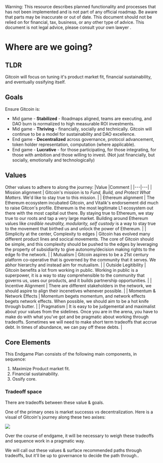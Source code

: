 
<Callout type="warning">
  Warning: This resource describes planned functionality and processes that has
  not been implemented and is not part of any official roadmap. Be aware that parts may be inaccurate or out of
  date.  This document should not be relied on for financial, tax, business, or any other type of advice.  This document is not legal advice, please consult your own lawyer .
</Callout>


# Where are we going?

## TLDR

Gitcoin will focus on tuning it's product market fit, financial sustainability, and eventually ossifying itself.

## Goals 

Ensure Gitcoin is:
- Mid game - **Stabilized** - Roadmaps aligned, teams are executing, and DAO burn is normalized to high measurable ROI investments.
- Mid game - **Thriving** - financially, socially and technically. Gitcoin will continue to be a model for sustainability and DAO excellence.
- End game - **Decentralized** across governance, protocol advancement, token holder representation, computation (where applicable).
- End game - **Lucrative** - for those participating, for those integrating, for those with ambition and those willing to invest. (Not just financially, but socially, emotionally  and technologically)

## Values

Other values to adhere to along the journey:
|Value   |Comment   |
|---|---|
| Mission alignment  | Gitcoin's mission is to *Fund, Build, and Protect What Matters*.  We'd like to stay true to this mission.  |
| Ethereum alignment  |  The Ethereum ecosystem incubated Gitcoin, and Vitalik's endorsement did much to raise Gitcon's profile.  Ethereum is the most legitimate L1 ecosystem out there with the most capital out there.  By staying true to Ethereum, we stay true to our roots and tap a very large market.  Building around Ethereum values like *credible neutrality, modularity, self custody* is a way to stay true to the movement that birthed us and unlock the power of Ethereum.  |
| Simplicity at the center, Complexity to edges  |  Gitcoin has evolved many different product lines and socical movements.  The core of Gitcoin should be simple, and this complexity should be pushed to the edges by leveraging the property of subsidiarity to give autonomy/decision making rights to the edge fo the network.   |
| Mutualism  |  Gitcoin aspires to be a 21st century platform co-operative that is governed by the community that it serves.  We abhor hierarchy and instead aim for mutualism.  |
| Outside Legitibility  |   Gitcoin benefits a lot from working in public.  Working in public is a superpower, it is a way to stay comprehensible to the community that governs us, uses our products, and it builds partnership opportunities.  |
| Incentive Alignment  |  There are different stakeholders in the network, we should aspire to align their incenetives whenever possible.  |
| Momentum & Network Effects  |  Momentum begets momentum, and network effects begets network effects.  When possible, we should aim to be a hot knife through butter.    |
| Pragmatism | It is easy to be judgemental and maximalist about your values from the sidelines.  Once you are in the arena, you have to make do with what you've got and be pragmatic about working through tradeoffs.  Sometimes we will need to make short term tradeoffs that accrue debt.  In times of abundance, we can pay off these debts.  |

## Core Elements

This Endgame Plan consists of the following main components, in sequence:
1. Maximize Product market fit.
2. Financial sustainability.
3. Ossify core.

### Tradeoff space

There are tradeoffs between these value & goals.  

One of the primary ones is market successs vs decentralization.  Here is a visual of Gitcoin's journey along these two axises:

![](./img/west_map.png)

Over the course of endgame, it will be necessary to weigh these tradeoffs and sequence work in a pragmatic way.  

We will call out these values & surface recommended paths through tradeoffs, but it'll be up to governance to decide the path through..




